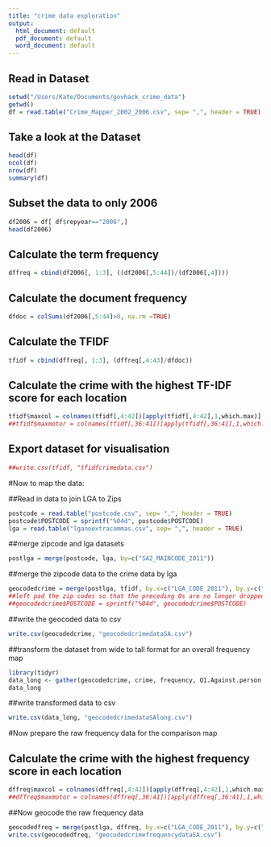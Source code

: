 ```yaml
---
title: "crime data exploration"
output:
  html_document: default
  pdf_document: default
  word_document: default
---
```



## Read in Dataset

```r
setwd("/Users/Kate/Documents/govhack_crime_data")
getwd()
df = read.table("Crime_Mapper_2002_2006.csv", sep= ",", header = TRUE)
```

## Take a look at the Dataset

```r
head(df)
ncol(df)
nrow(df)
summary(df)
```

## Subset the data to only 2006

```r
df2006 = df[ df$repyear=="2006",]
head(df2006)
```

## Calculate the term frequency

```r
dffreq = cbind(df2006[, 1:3], ((df2006[,5:44])/(df2006[,4])))

```

## Calculate the document frequency

```r
dfdoc = colSums(df2006[,5:44]>0, na.rm =TRUE)

```


## Calculate the TFIDF

```r
tfidf = cbind(dffreq[, 1:3], (dffreq[,4:43]/dfdoc))

```

## Calculate the crime with the highest TF-IDF score for each location

```r
tfidf$maxcol = colnames(tfidf[,4:42])[apply(tfidf[,4:42],1,which.max)]
##tfidf$maxmotor = colnames(tfidf[,36:41])[apply(tfidf[,36:41],1,which.max)]

```


## Export dataset for visualisation

```r
##write.csv(tfidf, "tfidfcrimedata.csv")
```

#Now to map the data:

##Read in data to join LGA to Zips

```r
postcode = read.table("postcode.csv", sep= ",", header = TRUE)
postcode$POSTCODE = sprintf("%04d", postcode$POSTCODE)
lga = read.table("lganoextracommas.csv", sep= ",", header = TRUE)
```

##merge zipcode and lga datasets

```r
postlga = merge(postcode, lga, by=c("SA2_MAINCODE_2011"))
```

##merge the zipcode data to the crime data by lga

```r
geocodedcrime = merge(postlga, tfidf, by.x=c("LGA_CODE_2011"), by.y=c("lganum"))
##left pad the zip codes so that the preceding 0s are no longer dropped
##geocodedcrime$POSTCODE = sprintf("%04d", geocodedcrime$POSTCODE)
```

##write the geocoded data to csv

```r
write.csv(geocodedcrime, "geocodedcrimedataSA.csv")

```

##transform the dataset from wide to tall format for an overall frequency map

```r
library(tidyr)
data_long <- gather(geocodedcrime, crime, frequency, O1.Against.person:O8.Other.offences, factor_key=TRUE)
data_long
```

##write transformed data to csv

```r
write.csv(data_long, "geocodedcrimedataSAlong.csv") 
```



#Now prepare the raw frequency data for the comparison map

## Calculate the crime with the highest frequency score in each location

```r
dffreq$maxcol = colnames(dffreq[,4:42])[apply(dffreq[,4:42],1,which.max)]
##dffreq$maxmotor = colnames(dffreq[,36:41])[apply(dffreq[,36:41],1,which.max)]

```

##Now geocode the raw frequency data

```r
geocodedfreq = merge(postlga, dffreq, by.x=c("LGA_CODE_2011"), by.y=c("lganum"))
write.csv(geocodedfreq, "geocodedcrimefrequencydataSA.csv")

```